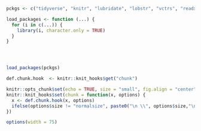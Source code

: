 ```r
pckgs <- c("tidyverse", "knitr", "lubridate", "lobstr", "vctrs", "readxl", "haven", "SAScii", "nycflights13", "glue", "RcppRoll")

load_packages <- function (...) {
  for (i in c(...)) {
    library(i, character.only = TRUE)
  }
}




load_packages(pckgs)

def.chunk.hook  <- knitr::knit_hooks$get("chunk")

knitr::opts_chunk$set(echo = TRUE, size = "small", fig.align = "center", dev = "cairo_pdf", fig.width = 6.5, fig.height = 4.5)
knitr::knit_hooks$set(chunk = function(x, options) {
  x <- def.chunk.hook(x, options)
  ifelse(options$size != "normalsize", paste0("\n \\", options$size,"\n\n", x, "\n\n \\normalsize"), x)
})

options(width = 75)
```